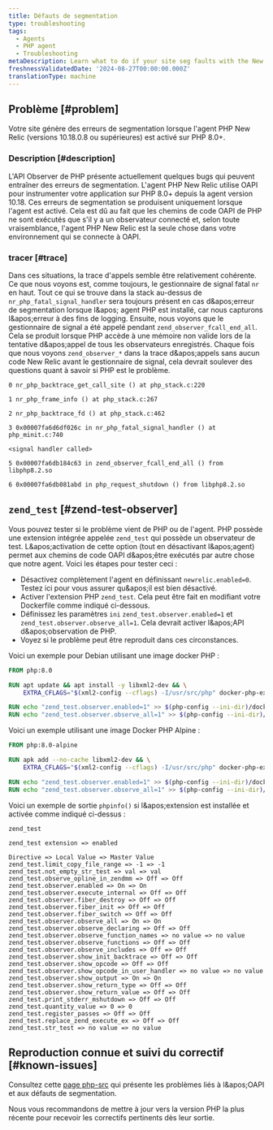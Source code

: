 ```yaml
---
title: Défauts de segmentation
type: troubleshooting
tags:
  - Agents
  - PHP agent
  - Troubleshooting
metaDescription: Learn what to do if your site seg faults with the New Relic PHP agent
freshnessValidatedDate: '2024-08-27T00:00:00.000Z'
translationType: machine
---
```


## Problème [#problem]

Votre site génère des erreurs de segmentation lorsque l'agent PHP New Relic (versions 10.18.0.8 ou supérieures) est activé sur PHP 8.0+.

### Description [#description]

L'API Observer de PHP présente actuellement quelques bugs qui peuvent entraîner des erreurs de segmentation. L'agent PHP New Relic utilise OAPI pour instrumenter votre application sur PHP 8.0+ depuis la agent version 10.18. Ces erreurs de segmentation se produisent uniquement lorsque l'agent est activé. Cela est dû au fait que les chemins de code OAPI de PHP ne sont exécutés que s'il y a un observateur connecté et, selon toute vraisemblance, l'agent PHP New Relic est la seule chose dans votre environnement qui se connecte à OAPI.

### tracer [#trace]

Dans ces situations, la trace d'appels semble être relativement cohérente. Ce que nous voyons est, comme toujours, le gestionnaire de signal fatal `nr` en haut. Tout ce qui se trouve dans la stack au-dessus de `nr_php_fatal_signal_handler` sera toujours présent en cas d&amp;apos;erreur de segmentation lorsque l&amp;apos; agent PHP est installé, car nous capturons l&amp;apos;erreur à des fins de logging. Ensuite, nous voyons que le gestionnaire de signal a été appelé pendant `zend_observer_fcall_end_all`. Cela se produit lorsque PHP accède à une mémoire non valide lors de la tentative d&amp;apos;appel de tous les observateurs enregistrés. Chaque fois que nous voyons `zend_observer_*` dans la trace d&amp;apos;appels sans aucun code New Relic avant le gestionnaire de signal, cela devrait soulever des questions quant à savoir si PHP est le problème.

```
0 nr_php_backtrace_get_call_site () at php_stack.c:220

1 nr_php_frame_info () at php_stack.c:267

2 nr_php_backtrace_fd () at php_stack.c:462

3 0x00007fa6d6df026c in nr_php_fatal_signal_handler () at php_minit.c:740

<signal handler called>

5 0x00007fa6db184c63 in zend_observer_fcall_end_all () from libphp8.2.so

6 0x00007fa6db081abd in php_request_shutdown () from libphp8.2.so
```

## `zend_test` [#zend-test-observer]

Vous pouvez tester si le problème vient de PHP ou de l'agent. PHP possède une extension intégrée appelée `zend_test` qui possède un observateur de test. L&amp;apos;activation de cette option (tout en désactivant l&amp;apos;agent) permet aux chemins de code OAPI d&amp;apos;être exécutés par autre chose que notre agent. Voici les étapes pour tester ceci :

* Désactivez complètement l'agent en définissant `newrelic.enabled=0`. Testez ici pour vous assurer qu&amp;apos;il est bien désactivé.
* Activer l'extension PHP `zend_test`. Cela peut être fait en modifiant votre Dockerfile comme indiqué ci-dessous.
* Définissez les paramètres `ini` `zend_test.observer.enabled=1` et `zend_test.observer.observe_all=1`. Cela devrait activer l&amp;apos;API d&amp;apos;observation de PHP.
* Voyez si le problème peut être reproduit dans ces circonstances.

Voici un exemple pour Debian utilisant une image docker PHP :

```dockerfile
FROM php:8.0

RUN apt update && apt install -y libxml2-dev && \
    EXTRA_CFLAGS="$(xml2-config --cflags) -I/usr/src/php" docker-php-ext-install zend_test

RUN echo "zend_test.observer.enabled=1" >> $(php-config --ini-dir)/docker-php-ext-zend_test.ini
RUN echo "zend_test.observer.observe_all=1" >> $(php-config --ini-dir)/docker-php-ext-zend_test.ini
```

Voici un exemple utilisant une image Docker PHP Alpine :

```dockerfile
FROM php:8.0-alpine

RUN apk add --no-cache libxml2-dev && \
    EXTRA_CFLAGS="$(xml2-config --cflags) -I/usr/src/php" docker-php-ext-install zend_test

RUN echo "zend_test.observer.enabled=1" >> $(php-config --ini-dir)/docker-php-ext-zend_test.ini
RUN echo "zend_test.observer.observe_all=1" >> $(php-config --ini-dir)/docker-php-ext-zend_test.ini
```

Voici un exemple de sortie `phpinfo()` si l&amp;apos;extension est installée et activée comme indiqué ci-dessus :

```
zend_test

zend_test extension => enabled

Directive => Local Value => Master Value
zend_test.limit_copy_file_range => -1 => -1
zend_test.not_empty_str_test => val => val
zend_test.observe_opline_in_zendmm => Off => Off
zend_test.observer.enabled => On => On
zend_test.observer.execute_internal => Off => Off
zend_test.observer.fiber_destroy => Off => Off
zend_test.observer.fiber_init => Off => Off
zend_test.observer.fiber_switch => Off => Off
zend_test.observer.observe_all => On => On
zend_test.observer.observe_declaring => Off => Off
zend_test.observer.observe_function_names => no value => no value
zend_test.observer.observe_functions => Off => Off
zend_test.observer.observe_includes => Off => Off
zend_test.observer.show_init_backtrace => Off => Off
zend_test.observer.show_opcode => Off => Off
zend_test.observer.show_opcode_in_user_handler => no value => no value
zend_test.observer.show_output => On => On
zend_test.observer.show_return_type => Off => Off
zend_test.observer.show_return_value => Off => Off
zend_test.print_stderr_mshutdown => Off => Off
zend_test.quantity_value => 0 => 0
zend_test.register_passes => Off => Off
zend_test.replace_zend_execute_ex => Off => Off
zend_test.str_test => no value => no value
```

## Reproduction connue et suivi du correctif [#known-issues]

Consultez cette [page php-src](https://github.com/php/php-src/issues?q=is%3Aissue+segfault+observer) qui présente les problèmes liés à l&amp;apos;OAPI et aux défauts de segmentation.

Nous vous recommandons de mettre à jour vers la version PHP la plus récente pour recevoir les correctifs pertinents dès leur sortie.